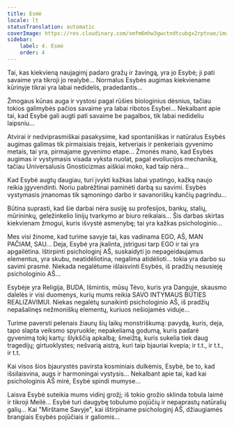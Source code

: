 ```yaml
---
title: Esmė
locale: lt
statusTranslation: automatic
coverImage: https://res.cloudinary.com/xmfm6mhw3gwctndtcubgx2rptnae/image/upload/v1740468922/small_cover_tratado_de_psicologia_revolucionaria_a4c0dca4e0.webp
sidebar:
    label: 4. Esmė
    order: 4
---
```

Tai, kas kiekvieną naujagimį padaro gražų ir žavingą, yra jo Esybė; ji pati savaime yra tikroji jo realybė... Normalus Esybės augimas kiekviename kūrinyje tikrai yra labai nedidelis, pradedantis...

Žmogaus kūnas auga ir vystosi pagal rūšies biologinius dėsnius, tačiau tokios galimybės pačios savaime yra labai ribotos Esybei... Nekalbant apie tai, kad Esybė gali augti pati savaime be pagalbos, tik labai nedideliu laipsniu...

Atvirai ir nedviprasmiškai pasakysime, kad spontaniškas ir natūralus Esybės augimas galimas tik pirmaisiais trejais, ketveriais ir penkeriais gyvenimo metais, tai yra, pirmajame gyvenimo etape... Žmonės mano, kad Esybės augimas ir vystymasis visada vyksta nuolat, pagal evoliucijos mechaniką, tačiau Universalusis Gnosticizmas aiškiai moko, kad taip nėra...

Kad Esybė augtų daugiau, turi įvykti kažkas labai ypatingo, kažką naujo reikia įgyvendinti. Noriu pabrėžtinai paminėti darbą su savimi. Esybės vystymasis įmanomas tik sąmoningo darbo ir savanoriškų kančių pagrindu...

Būtina suprasti, kad šie darbai nėra susiję su profesijos, bankų, stalių, mūrininkų, geležinkelio linijų tvarkymo ar biuro reikalais... Šis darbas skirtas kiekvienam žmogui, kuris išvystė asmenybę; tai yra kažkas psichologinio...

Mes visi žinome, kad turime savyje tai, kas vadinama EGO, AŠ, MAN PAČIAM, SAU... Deja, Esybė yra įkalinta, įstrigusi tarp EGO ir tai yra apgailėtina. Ištirpinti psichologinį AŠ, suskaidyti jo nepageidaujamus elementus, yra skubu, neatidėliotina, negalima atidėlioti... tokia yra darbo su savimi prasmė. Niekada negalėtume išlaisvinti Esybės, iš pradžių nesusieję psichologinio AŠ...

Esybėje yra Religija, BUDA, Išmintis, mūsų Tėvo, kuris yra Danguje, skausmo dalelės ir visi duomenys, kurių mums reikia SAVO INTYMAUS BŪTIES REALIZAVIMUI. Niekas negalėtų sunaikinti psichologinio AŠ, iš pradžių nepašalinęs nežmoniškų elementų, kuriuos nešiojamės viduje...

Turime paversti pelenais žiaurų šių laikų monstriškumą: pavydą, kuris, deja, tapo slapta veiksmo spyruokle; nepakeliamą godumą, kuris padarė gyvenimą tokį kartų: šlykščią apkalbą; šmeižtą, kuris sukelia tiek daug tragedijų; girtuoklystes; nešvarią aistrą, kuri taip bjauriai kvepia; ir t.t., ir t.t., ir t.t.

Kai visos šios bjaurystės pavirsta kosminiais dulkėmis, Esybė, be to, kad išsilaisvina, augs ir harmoningai vystysis... Nekalbant apie tai, kad kai psichologinis AŠ mirė, Esybė spindi mumyse...

Laisva Esybė suteikia mums vidinį grožį; iš tokio grožio sklinda tobula laimė ir tikroji Meilė... Esybė turi daugybę tobulumo pojūčių ir nepaprastų natūralių galių... Kai "Mirštame Savyje", kai ištirpiname psichologinį AŠ, džiaugiamės brangiais Esybės pojūčiais ir galiomis...

